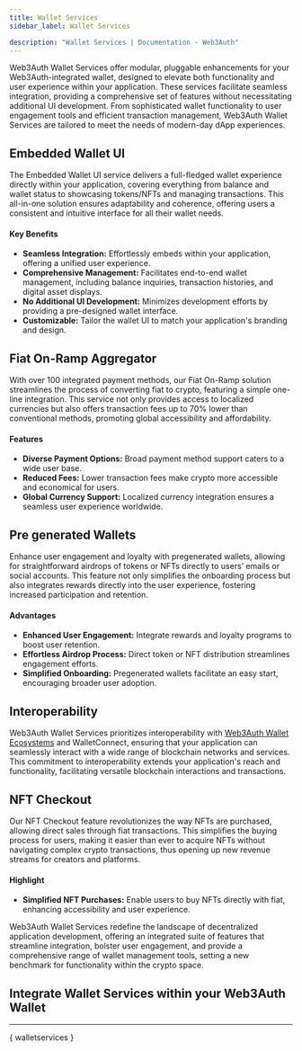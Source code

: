 ```yaml
---
title: Wallet Services
sidebar_label: Wallet Services

description: "Wallet Services | Documentation - Web3Auth"
---
```



Web3Auth Wallet Services offer modular, pluggable enhancements for your Web3Auth-integrated wallet,
designed to elevate both functionality and user experience within your application. These services
facilitate seamless integration, providing a comprehensive set of features without necessitating
additional UI development. From sophisticated wallet functionality to user engagement tools and
efficient transaction management, Web3Auth Wallet Services are tailored to meet the needs of
modern-day dApp experiences.

## Embedded Wallet UI

The Embedded Wallet UI service delivers a full-fledged wallet experience directly within your
application, covering everything from balance and wallet status to showcasing tokens/NFTs and
managing transactions. This all-in-one solution ensures adaptability and coherence, offering users a
consistent and intuitive interface for all their wallet needs.

#### Key Benefits

- **Seamless Integration:** Effortlessly embeds within your application, offering a unified user
  experience.
- **Comprehensive Management:** Facilitates end-to-end wallet management, including balance
  inquiries, transaction histories, and digital asset displays.
- **No Additional UI Development:** Minimizes development efforts by providing a pre-designed wallet
  interface.
- **Customizable:** Tailor the wallet UI to match your application's branding and design.

## Fiat On-Ramp Aggregator

With over 100 integrated payment methods, our Fiat On-Ramp solution streamlines the process of
converting fiat to crypto, featuring a simple one-line integration. This service not only provides
access to localized currencies but also offers transaction fees up to 70% lower than conventional
methods, promoting global accessibility and affordability.

#### Features

- **Diverse Payment Options:** Broad payment method support caters to a wide user base.
- **Reduced Fees:** Lower transaction fees make crypto more accessible and economical for users.
- **Global Currency Support:** Localized currency integration ensures a seamless user experience
  worldwide.

## Pre generated Wallets

Enhance user engagement and loyalty with pregenerated wallets, allowing for straightforward airdrops
of tokens or NFTs directly to users’ emails or social accounts. This feature not only simplifies the
onboarding process but also integrates rewards directly into the user experience, fostering
increased participation and retention.

#### Advantages

- **Enhanced User Engagement:** Integrate rewards and loyalty programs to boost user retention.
- **Effortless Airdrop Process:** Direct token or NFT distribution streamlines engagement efforts.
- **Simplified Onboarding:** Pregenerated wallets facilitate an easy start, encouraging broader user
  adoption.

## Interoperability

Web3Auth Wallet Services prioritizes interoperability with
[Web3Auth Wallet Ecosystems](/docs/product/wallet-ecosystems) and WalletConnect, ensuring that your
application can seamlessly interact with a wide range of blockchain networks and services. This
commitment to interoperability extends your application's reach and functionality, facilitating
versatile blockchain interactions and transactions.

## NFT Checkout

Our NFT Checkout feature revolutionizes the way NFTs are purchased, allowing direct sales through
fiat transactions. This simplifies the buying process for users, making it easier than ever to
acquire NFTs without navigating complex crypto transactions, thus opening up new revenue streams for
creators and platforms.

#### Highlight

- **Simplified NFT Purchases:** Enable users to buy NFTs directly with fiat, enhancing accessibility
  and user experience.

Web3Auth Wallet Services redefine the landscape of decentralized application development, offering
an integrated suite of features that streamline integration, bolster user engagement, and provide a
comprehensive range of wallet management tools, setting a new benchmark for functionality within the
crypto space.

## Integrate Wallet Services within your Web3Auth Wallet

---

{ walletservices }
